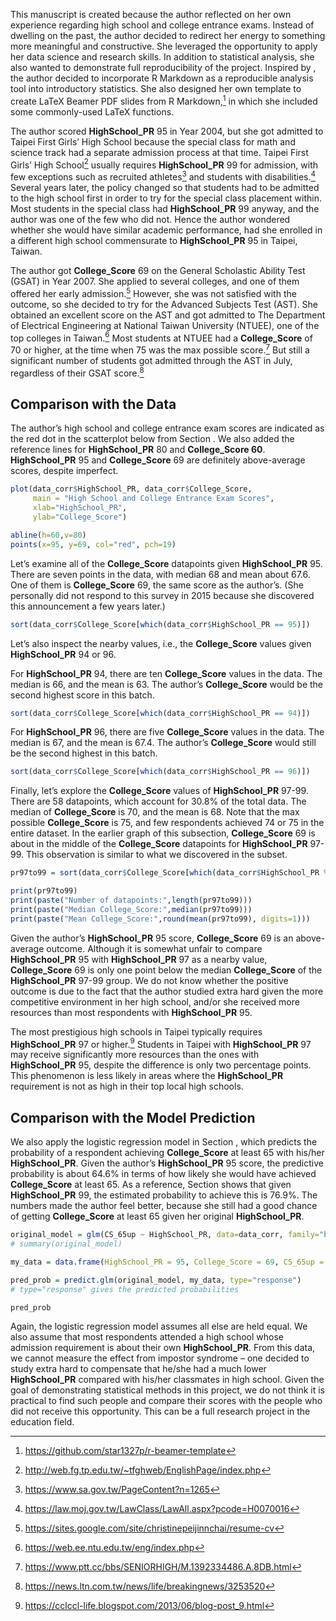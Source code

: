 This manuscript is created because the author reflected on her own experience regarding high school and college entrance exams. Instead of dwelling on the past, the author decided to redirect her energy to something more meaningful and constructive. She leveraged the opportunity to apply her data science and research skills. In addition to statistical analysis, she also wanted to demonstrate full reproducibility of the project. Inspired by \citet{baumer2014r-markdown}, the author decided to incorporate $\mathsf{R}$ Markdown as a reproducible analysis tool into introductory statistics. She also designed her own template to create LaTeX Beamer PDF slides from $\mathsf{R}$ Markdown,^[<https://github.com/star1327p/r-beamer-template>] in which she included some commonly-used LaTeX functions.  

The author scored **HighSchool_PR** 95 in Year 2004, but she got admitted to Taipei First Girls' High School because the special class for math and science track had a separate admission process at that time. Taipei First Girls' High School^[<http://web.fg.tp.edu.tw/~tfghweb/EnglishPage/index.php>] usually requires **HighSchool_PR** 99 for admission, with few exceptions such as recruited athletes^[<https://www.sa.gov.tw/PageContent?n=1265>] and students with disabilities.^[<https://law.moj.gov.tw/LawClass/LawAll.aspx?pcode=H0070016>] Several years later, the policy changed so that students had to be admitted to the high school first in order to try for the special class placement within. Most students in the special class had **HighSchool_PR** 99 anyway, and the author was one of the few who did not. Hence the author wondered whether she would have similar academic performance, had she enrolled in a different high school commensurate to **HighSchool_PR** 95 in Taipei, Taiwan.    

The author got **College_Score** 69 on the General Scholastic Ability Test (GSAT) in Year 2007. She applied to several colleges, and one of them offered her early admission.^[<https://sites.google.com/site/christinepeijinnchai/resume-cv>] However, she was not satisfied with the outcome, so she decided to try for the Advanced Subjects Test (AST). She obtained an excellent score on the AST and got admitted to The Department of Electrical Engineering at National Taiwan University (NTUEE), one of the top colleges in Taiwan.^[<https://web.ee.ntu.edu.tw/eng/index.php>] Most students at NTUEE had a **College_Score** of 70 or higher, at the time when 75 was the max possible score.^[<https://www.ptt.cc/bbs/SENIORHIGH/M.1392334486.A.8DB.html>] But still a significant number of students got admitted through the AST in July, regardless of their GSAT score.^[<https://news.ltn.com.tw/news/life/breakingnews/3253520>]    

## Comparison with the Data
  
The author's high school and college entrance exam scores are indicated as the red dot in the scatterplot below from Section \ref{bivariate}. We also added the reference lines for **HighSchool_PR** 80 and **College_Score 60**. **HighSchool_PR** 95 and **College_Score** 69 are definitely above-average scores, despite imperfect.      

```r
plot(data_corr$HighSchool_PR, data_corr$College_Score,
     main = "High School and College Entrance Exam Scores",
     xlab="HighSchool_PR",
     ylab="College_Score")

abline(h=60,v=80)
points(x=95, y=69, col="red", pch=19)
```

Let's examine all of the **College_Score** datapoints given **HighSchool_PR** 95. There are seven points in the data, with median 68 and mean about 67.6. One of them is **College_Score** 69, the same score as the author's. (She personally did not respond to this survey in 2015 because she discovered this announcement a few years later.)     

```r
sort(data_corr$College_Score[which(data_corr$HighSchool_PR == 95)])
```

Let's also inspect the nearby values, i.e., the **College_Score** values given **HighSchool_PR** 94 or 96.   

For **HighSchool_PR** 94, there are ten **College_Score** values in the data. The median is 66, and the mean is 63. The author's **College_Score** would be the second highest score in this batch.   

```r
sort(data_corr$College_Score[which(data_corr$HighSchool_PR == 94)])
```

For **HighSchool_PR** 96, there are five **College_Score** values in the data. The median is 67, and the mean is 67.4. The author's **College_Score** would still be the second highest in this batch.  

```r
sort(data_corr$College_Score[which(data_corr$HighSchool_PR == 96)])
```

Finally, let's explore the **College_Score** values of **HighSchool_PR** 97-99. There are 58 datapoints, which account for 30.8% of the total data. The median of **College_Score** is 70, and the mean is 68. Note that the max possible **College_Score** is 75, and few respondents achieved 74 or 75 in the entire dataset. In the earlier graph of this subsection, **College_Score** 69 is about in the middle of the **College_Score** datapoints for **HighSchool_PR** 97-99. This observation is similar to what we discovered in the subset.   

```r
pr97to99 = sort(data_corr$College_Score[which(data_corr$HighSchool_PR %in% c(97,98,99))])

print(pr97to99)
print(paste("Number of datapoints:",length(pr97to99)))
print(paste("Median College_Score:",median(pr97to99)))
print(paste("Mean College_Score:",round(mean(pr97to99), digits=1)))
```

Given the author's **HighSchool_PR** 95 score, **College_Score** 69 is an above-average outcome. Although it is somewhat unfair to compare **HighSchool_PR** 95 with **HighSchool_PR** 97 as a nearby value, **College_Score** 69 is only one point below the median **College_Score** of the **HighSchool_PR** 97-99 group. We do not know whether the positive outcome is due to the fact that the author studied extra hard given the more competitive environment in her high school, and/or she received more resources than most respondents with **HighSchool_PR** 95.   

The most prestigious high schools in Taipei typically requires **HighSchool_PR** 97 or higher.^[<https://cclccl-life.blogspot.com/2013/06/blog-post_9.html>] Students in Taipei with **HighSchool_PR** 97 may receive significantly more resources than the ones with **HighSchool_PR** 95, despite the difference is only two percentage points. This phenomenon is less likely in areas where the **HighSchool_PR** requirement is not as high in their top local high schools. 

## Comparison with the Model Prediction

We also apply the logistic regression model in Section \ref{threshold-65}, which predicts the probability of a respondent achieving **College_Score** at least 65 with his/her **HighSchool_PR**. Given the author's **HighSchool_PR** 95 score, the predictive probability is about 64.6% in terms of how likely she would have achieved **College_Score** at least 65. As a reference, Section \ref{logit-point-est} shows that given **HighSchool_PR** 99, the estimated probability to achieve this is 76.9%. The numbers made the author feel better, because she still had a good chance of getting **College_Score** at least 65 given her original **HighSchool_PR**.   

```r
original_model = glm(CS_65up ~ HighSchool_PR, data=data_corr, family="binomial")
# summary(original_model)

my_data = data.frame(HighSchool_PR = 95, College_Score = 69, CS_65up = TRUE)

pred_prob = predict.glm(original_model, my_data, type="response")
# type="response" gives the predicted probabilities

pred_prob
```

Again, the logistic regression model assumes all else are held equal. We also assume that most respondents attended a high school whose admission requirement is about their own **HighSchool_PR**. From this data, we cannot measure the effect from impostor syndrome -- one decided to study extra hard to compensate that he/she had a much lower **HighSchool_PR** compared with his/her classmates in high school. Given the goal of demonstrating statistical methods in this project, we do not think it is practical to find such people and compare their scores with the people who did not receive this opportunity. This can be a full research project in the education field.  